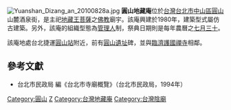 [[File:Yuanshan_Dizang_an_20100828a.jpg|thumb]]
'''圓山地藏庵'''位於[[台灣|台灣]][[台北市|台北市]][[中山區_(台北市)|中山區]][[圓山|圓山]]山麓酒泉街，是主祀[[地藏王菩薩|地藏王菩薩]]之[[佛教|佛教]]廟宇。該庵興建於1980年，建築型式屬仿古建築。另外，該庵的組織型態為[[管理人|管理人]]制，祭典日期則是每年農曆之[[七月三十|七月三十]]。

該庵地處台北捷運[[圓山站|圓山站]]附近，前有[[圓山遺址|圓山遺址]]碑，並與[[臨濟護國禪寺|臨濟護國禪寺]]相鄰。

== 參考文獻 ==
{{Commons cat|Yuanshan ksitigarbha temple}}

* 台北市民政局 編《台北市寺廟概覽》（台北市民政局，1994年）

[[Category:圓山|Category:圓山]]
[[Category:台北市佛寺|Z]]
[[Category:台灣地藏庵|Category:台灣地藏庵]]
[[Category:台灣陰廟|Category:台灣陰廟]]